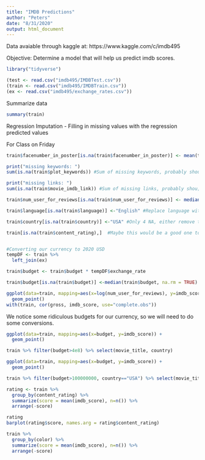 ```yaml
---
title: "IMDB Predictions"
author: "Peters"
date: "8/31/2020"
output: html_document
---
```


Data avaiable through kaggle at: https://www.kaggle.com/c/imdb495

Objective: Determine a model that will help us predict imdb scores.

```r
library("tidyverse")
```

```r
(test <- read.csv("imdb495/IMDBTest.csv"))
(train <- read.csv("imdb495/IMDBTrain.csv"))
(ex <- read.csv("imdb495/exchange_rates.csv"))
```

Summarize data

```r
summary(train)
```

Regression Imputation - Filling in missing values with the regression predicted values





For Class on Friday

```r
train$facenumber_in_poster[is.na(train$facenumber_in_poster)] <- mean(train$facenumber_in_poster, na.rm = TRUE) #Replace posters with mean

print("missing keywords: ")
sum(is.na(train$plot_keywords)) #Sum of missing keywords, probably shou;d just drop?

print("missing links: ")
sum(is.na(train$movie_imdb_link)) #Sum of missing links, probably shou;d just drop?

train$num_user_for_reviews[is.na(train$num_user_for_reviews)] <- median(train$facenumber_in_poster, na.rm = TRUE) #number of users

train$language[is.na(train$language)] <-"English" #Replace language with english, most of the countries were USA, or english movies if country was NA

train$country[is.na(train$country)] <-"USA" #Only 4 NA, either remove them or replace with USA

train[is.na(train$content_rating),]  #Maybe this would be a good one to  use KNN or K-means? 274 missing values


#Converting our currency to 2020 USD
tempDF <- train %>%
  left_join(ex)

train$budget <- train$budget * tempDF$exchange_rate

train$budget[is.na(train$budget)] <-median(train$budget, na.rm = TRUE)
```









```r
ggplot(data=train, mapping=aes(x=log(num_user_for_reviews), y=imdb_score, color = content_rating)) +
  geom_point()
with(train, cor(gross, imdb_score, use="complete.obs"))
```




We notice some ridiculous budgets for our currency, so we will need to do some conversions.
```r
ggplot(data=train, mapping=aes(x=budget, y=imdb_score)) +
  geom_point()

train %>% filter(budget>4e8) %>% select(movie_title, country)
```


```r
ggplot(data=train, mapping=aes(x=budget, y=imdb_score)) +
  geom_point()

train %>% filter(budget>100000000, country=="USA") %>% select(movie_title, country)
```

```r
rating <- train %>%
  group_by(content_rating) %>%
  summarize(score = mean(imdb_score), n=n()) %>%
  arrange(-score)

rating
barplot(rating$score, names.arg = rating$content_rating)
```


```r
train %>%
  group_by(color) %>%
  summarize(score = mean(imdb_score), n=n()) %>%
  arrange(-score)

```


